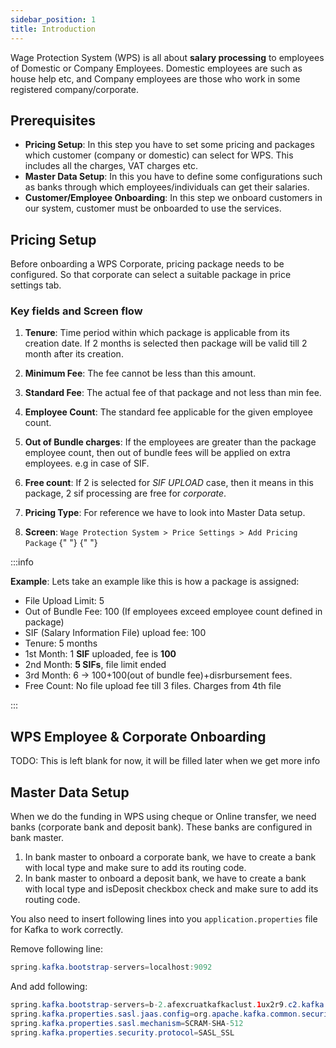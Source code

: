 ```yaml
---
sidebar_position: 1
title: Introduction
---
```



Wage Protection System (WPS) is all about **salary processing** to employees of Domestic or Company Employees. Domestic employees are such as house help etc, and Company employees are those who work in some registered company/corporate.

## Prerequisites

- **Pricing Setup**: In this step you have to set some pricing and packages which customer (company or domestic) can select for WPS. This includes all the charges, VAT charges etc.
- **Master Data Setup**: In this you have to define some configurations such as banks through which employees/individuals can get their salaries.
- **Customer/Employee Onboarding**: In this step we onboard customers in our system, customer must be onboarded to use the services.

## Pricing Setup

Before onboarding a WPS Corporate, pricing package needs to be configured. So that corporate can select a suitable package in price settings tab.

### Key fields and Screen flow

1. **Tenure**: Time period within which package is applicable from its creation date. If 2 months is selected then package will be valid till 2 month after its creation.
2. **Minimum Fee**: The fee cannot be less than this amount.
3. **Standard Fee**: The actual fee of that package and not less than min fee.
4. **Employee Count**: The standard fee applicable for the given employee count.
5. **Out of Bundle charges**: If the employees are greater than the package employee count, then out of bundle fees will be applied on extra employees. e.g in case of SIF.
6. **Free count**: If 2 is selected for _SIF UPLOAD_ case, then it means in this package, 2 sif processing are free for _corporate_.
7. **Pricing Type**: For reference we have to look into Master Data setup.
8. **Screen**: `Wage Protection System > Price Settings > Add Pricing Package`
   {" "}
   {" "}

   <CustomImage image={AddNewPricingScreen} />

:::info

**Example**: Lets take an example like this is how a package is assigned:

- File Upload Limit: 5
- Out of Bundle Fee: 100 (If employees exceed employee count defined in package)
- SIF (Salary Information File) upload fee: 100
- Tenure: 5 months
- 1st Month: 1 **SIF** uploaded, fee is **100**
- 2nd Month: **5 SIFs**, file limit ended
- 3rd Month: 6 -> 100+100(out of bundle fee)+disrbursement fees.
- Free Count: No file upload fee till 3 files. Charges from 4th file

:::

## WPS Employee & Corporate Onboarding

TODO: This is left blank for now, it will be filled later when we get more info

## Master Data Setup

When we do the funding in WPS using cheque or Online transfer, we need banks (corporate bank and deposit bank). These banks are configured in bank master.

1. In bank master to onboard a corporate bank, we have to create a bank with local type and make sure to add its routing code.
2. In bank master to onboard a deposit bank, we have to create a bank with local type and isDeposit checkbox check and make sure to add its routing code.

You also need to insert following lines into you `application.properties` file for Kafka to work correctly.

Remove following line:

```java title="application.properties" showLineNumbers=172
spring.kafka.bootstrap-servers=localhost:9092
```

And add following:

```java title="application.properties"
spring.kafka.bootstrap-servers=b-2.afexcruatkafkaclust.1ux2r9.c2.kafka.me-central-1.amazonaws.com:9096
spring.kafka.properties.sasl.jaas.config=org.apache.kafka.common.security.scram.ScramLoginModule required username="afex-cr-uat-msk" password="iudhw983yu2hd2dwqldk";
spring.kafka.properties.sasl.mechanism=SCRAM-SHA-512
spring.kafka.properties.security.protocol=SASL_SSL
```
